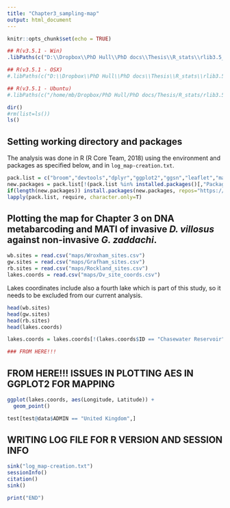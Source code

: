 ```yaml
---
title: "Chapter3_sampling-map"
output: html_document
---
```


```r
knitr::opts_chunk$set(echo = TRUE)
```

```r
## R(v3.5.1 - Win)
.libPaths(c("D:\\Dropbox\\PhD Hull\\PhD docs\\Thesis\\R_stats\\rlib3.5_win", .libPaths("D:\\Dropbox\\PhD Hull\\PhD docs\\Thesis\\R_stats\\rlib3.5_win")))

## R(v3.5.1 - OSX)
#.libPaths(c("D:\\Dropbox\\PhD Hull\\PhD docs\\Thesis\\R_stats\\rlib3.5_osx", .libPaths("D:\\Dropbox\\PhD Hull\\PhD docs\\Thesis\\R_stats\\rlib3.5_osx")))

## R(v3.5.1 - Ubuntu)
#.libPaths(c("/home/mb/Dropbox/PhD Hull/PhD docs/Thesis/R_stats/rlib3.5_unix", .libPaths("/home/mb/Dropbox/PhD Hull/PhD docs/Thesis/R_stats/rlib3.5_unix")))
```

```r
dir()
#rm(list=ls())
ls()
```

## Setting working directory and packages

The analysis was done in R (R Core Team, 2018) using the environment and packages as specified below, and in `log_map-creation.txt`.

```r
pack.list = c("broom","devtools","dplyr","ggplot2","ggsn","leaflet","maps","maptools","mapview","raster","RColorBrewer","rgdal","rgeos","rworldmap","tmap")
new.packages = pack.list[!(pack.list %in% installed.packages()[,"Package"])]
if(length(new.packages)) install.packages(new.packages, repos="https://cran.rstudio.com")
lapply(pack.list, require, character.only=T)
```

## Plotting the map for Chapter 3 on DNA metabarcoding and MATI of invasive _D. villosus_ against non-invasive _G. zaddachi_.

```r
wb.sites = read.csv("maps/Wroxham_sites.csv")
gw.sites = read.csv("maps/Grafham_sites.csv")
rb.sites = read.csv("maps/Rockland_sites.csv")
lakes.coords = read.csv("maps/Dv_site_coords.csv")
```


Lakes coordinates include also a fourth lake which is part of this study, so it needs to be excluded from our current analysis.

```r
head(wb.sites)
head(gw.sites)
head(rb.sites)
head(lakes.coords)

lakes.coords = lakes.coords[!(lakes.coords$ID == "Chasewater Reservoir"),]

### FROM HERE!!!
```

## FROM HERE!!! ISSUES IN PLOTTING AES IN GGPLOT2 FOR MAPPING

```r
ggplot(lakes.coords, aes(Longitude, Latitude)) +
  geom_point()

```

```r
test[test@data$ADMIN == "United Kingdom",]

```



## WRITING LOG FILE FOR R VERSION AND SESSION INFO

```r
sink("log_map-creation.txt")
sessionInfo()
citation()
sink()

print("END")
```